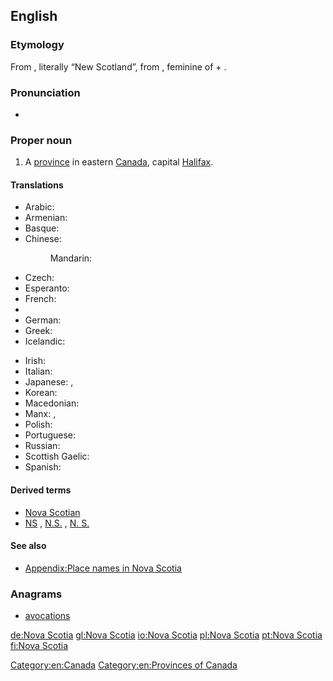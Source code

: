 ==English==
{{wikipedia}}

===Etymology===
From {{etyl|la|en}}, literally “New Scotland”, from {{term|nova|lang=la}}, feminine of {{term|novus||new|lang=la}} + {{term|Scotia||Scotland|lang=la}}.

===Pronunciation===
* {{a|UK}} {{IPA|/ˈnəʊ.və ˌskəʊ.ʃə/}}

===Proper noun===
{{en-proper noun|head=[[Nova]] [[Scotia]]}}

# A [[province]] in eastern [[Canada]], capital [[Halifax]].

====Translations====
{{trans-top|Province in eastern Canada}}
* Arabic: {{t|ar|نوفا سكوتيا|f|tr=Nūfa Skūtya|sc=Arab}}
* Armenian: {{t|hy|Նոր Շոտլանդիա|sc=Armn}}
* Basque: {{t|eu|Eskozia Berria}}
* Chinese:
*: Mandarin: {{t+|cmn|新斯科舍|tr=Xīn Sīkēshě|sc=Hani}}
* Czech: {{t+|cs|Nové Skotsko|n}}
* Esperanto: {{t|eo|Nov-Skotio}}
* French: {{t+|fr|Nouvelle-Écosse|f}}
* {{trreq|ka}}
* German: {{t+|de|Neuschottland|n}}
* Greek: {{t|el|Νέα Σκωτία|f|tr=Néa Skotía|sc=Grek}}
* Icelandic: {{t|is|Nýja-Skotland|n}}
{{trans-mid}}
* Irish: {{t|ga|Albain Nua|f}}
* Italian: {{t|it|Nuova Scozia|f}}
* Japanese: {{t|ja|ノバスコシア|tr=Nobasukoshia}}, {{t|ja|ノバスコシア州|tr=Nobasukoshia-shū}}
* Korean: {{t|ko|노바스코샤|tr=Nobaseukosya|sc=Kore}}
* Macedonian: {{t|mk|Нова Шкотска|f|tr=Nóva Škótska}}
* Manx: {{t|gv|Nalbin Noa|f}}, {{t|gv|Albin Noa|f|alt=Yn Albin Noa}}
* Polish: {{t+|pl|Nowa Szkocja|f}}
* Portuguese: {{t+|pt|Nova Escócia|f}}
* Russian: {{t|ru|Новая Шотландия|f|tr=Nóvaja Šotlándija}}
* Scottish Gaelic: {{t|gd|Alba Nuadh|f}}
* Spanish: {{t|es|Nueva Escocia|f}}
{{trans-bottom}}

====Derived terms====
* [[Nova Scotian]]
* [[NS]] , [[N.S.]] , [[N. S.]] {{qualifier|abbreviation}}

====See also====
* [[Appendix:Place names in Nova Scotia]]

===Anagrams===
* [[avocations#English|avocations]]

[[Category:en:Canada]]
[[Category:en:Provinces of Canada]]

[[de:Nova Scotia]]
[[gl:Nova Scotia]]
[[io:Nova Scotia]]
[[pl:Nova Scotia]]
[[pt:Nova Scotia]]
[[fi:Nova Scotia]]